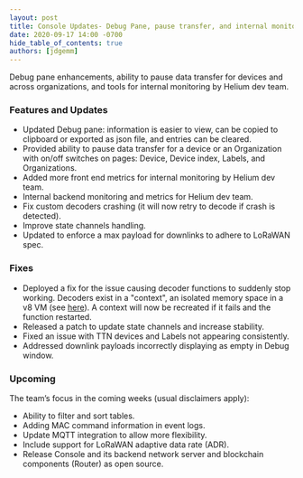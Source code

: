 ```yaml
---
layout: post
title: Console Updates- Debug Pane, pause transfer, and internal monitoring
date: 2020-09-17 14:00 -0700
hide_table_of_contents: true
authors: [jdgemm]
---
```


Debug pane enhancements, ability to pause data transfer for devices and across organizations, and
tools for internal monitoring by Helium dev team.

<!--truncate-->

### Features and Updates

- Updated Debug pane: information is easier to view, can be copied to clipboard or exported as json
  file, and entries can be cleared.
- Provided ability to pause data transfer for a device or an Organization with on/off switches on
  pages: Device, Device index, Labels, and Organizations.
- Added more front end metrics for internal monitoring by Helium dev team.
- Internal backend monitoring and metrics for Helium dev team.
- Fix custom decoders crashing (it will now retry to decode if crash is detected).
- Improve state channels handling.
- Updated to enforce a max payload for downlinks to adhere to LoRaWAN spec.

### Fixes

- Deployed a fix for the issue causing decoder functions to suddenly stop working. Decoders exist in
  a "context", an isolated memory space in a v8 VM (see
  [here](https://github.com/helium/erlang_v8)). A context will now be recreated if it fails and the
  function restarted.
- Released a patch to update state channels and increase stability.
- Fixed an issue with TTN devices and Labels not appearing consistently.
- Addressed downlink payloads incorrectly displaying as empty in Debug window.

### Upcoming

The team’s focus in the coming weeks (usual disclaimers apply):

- Ability to filter and sort tables.
- Adding MAC command information in event logs.
- Update MQTT integration to allow more flexibility.
- Include support for LoRaWAN adaptive data rate (ADR).
- Release Console and its backend network server and blockchain components (Router) as open source.
